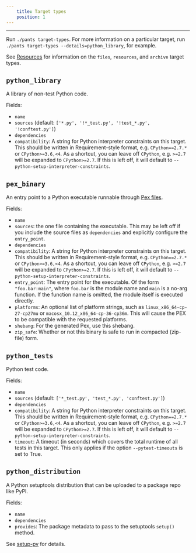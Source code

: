 ```yaml
---
    title: Target types
    position: 1
---
```


---

Run `./pants target-types`. For more information on a particular target, run `./pants target-types --details=python_library`, for example.

See [Resources](../../using-pants/resources-and-archives.mdx) for information on the `files`, `resources`, and `archive` target types.

## `python_library`

A library of non-test Python code.

Fields:

- `name`
- `sources` (default: `['*.py', '!*_test.py', '!test_*.py', '!conftest.py']`)
- `dependencies`
- `compatibility`: A string for Python interpreter constraints on this target. This should be written in Requirement-style format, e.g. `CPython==2.7.*` or `CPython>=3.6,<4`. As a shortcut, you can leave off `CPython`, e.g. `>=2.7` will be expanded to `CPython>=2.7`. If this is left off, it will default to `--python-setup-interpreter-constraints`.

## `pex_binary`

An entry point to a Python executable runnable through [Pex files](./pex-files.mdx).

Fields:

- `name`
- `sources`: the one file containing the executable. This may be left off if you include the source files as `dependencies` and explicitly configure the `entry_point`.
- `dependencies`
- `compatibility`: A string for Python interpreter constraints on this target. This should be written in Requirement-style format, e.g. `CPython==2.7.*` or `CPython>=3.6,<4`. As a shortcut, you can leave off `CPython`, e.g. `>=2.7` will be expanded to `CPython>=2.7`. If this is left off, it will default to `--python-setup-interpreter-constraints`.
- `entry_point`: The entry point for the executable. Of the form `"foo.bar:main"`, where `foo.bar` is the module name and `main` is a no-arg function. If the function name is omitted, the module itself is executed directly.
- `platforms`: An optional list of platform strings, such as `linux_x86_64-cp-27-cp27mu` or `macosx_10.12_x86_64-cp-36-cp36m`. This will cause the PEX to be compatible with the requested platforms.
- `shebang`: For the generated Pex, use this shebang.
- `zip_safe`: Whether or not this binary is safe to run in compacted (zip-file) form.

## `python_tests`

Python test code.

Fields:

- `name`
- `sources` (default: `['*_test.py', 'test_*.py', 'conftest.py']`)
- `dependencies`
- `compatibility`: A string for Python interpreter constraints on this target. This should be written in Requirement-style format, e.g. `CPython==2.7.*` or `CPython>=3.6,<4`. As a shortcut, you can leave off `CPython`, e.g. `>=2.7` will be expanded to `CPython>=2.7`. If this is left off, it will default to `--python-setup-interpreter-constraints`.
- `timeout`: A timeout (in seconds) which covers the total runtime of all tests in this target. This only applies if the option `--pytest-timeouts` is set to True.

## `python_distribution`

A Python setuptools distribution that can be uploaded to a package repo like PyPI.

Fields:

- `name`
- `dependencies`
- `provides`: The package metadata to pass to the setuptools `setup()` method.

See [setup-py](./building-distributions.mdx) for details.
